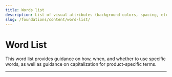 ```yaml
---
title: Words list
description: List of visual attributes (background colors, spacing, etc.) that our design language is based on.
slug: /foundations/content/word-list/
---
```



# Word List

This word list provides guidance on how, when, and whether to use specific words, as well as guidance on
capitalization for product-specific terms.

---

<WordsList />
